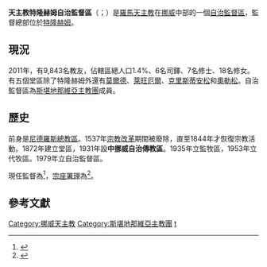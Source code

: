 {{Refimprove|time=2019-10-01T15:30:30+00:00}}
{{NoteTA
|1=zh-hk:伯爾納鐸; zh-tw:伯爾納定;
}}
{{Infobox Roman Catholic diocese 
|jurisdiction = 自治監督區
|name= 特隆赫姆 
|latin= Territorialis Praelatura Trudensis
|border = catholic
|image = [[File:St_Olav_kirke_Trondheim.jpg|250px]]
|caption = 聖奧拉夫主教座堂
|location = [[挪威|挪威]] 
|territory = 
|population =  
|rite = [[罗马礼|罗马礼]]
|patron =  
|province = 
|established = 1979年 
|cathedral = 聖奧拉夫主教座堂
|co-cathedral = 
|leadership = 監督
|website = http://www.katolsk.no/mn/ 
|pope = {{incumbent pope}}
|territorial prelate = {{link-no|毅力·瓦爾恩|Erik Varden}}
|apostolic_admin = {{link-en|伯爾納鐸·毅華·埃德斯維格|Bernt Ivar Eidsvig|伯爾納鐸·毅華·埃德斯維格}}
|coat_of_arms = Coat of arms of the Territorial Prelature of Trondheim.svg
|coat_of_arms_size = 175px
|coat_of_arms_caption = 自治監督區牧徽
}}

'''天主教特隆赫姆自治監督區'''（{{lang-la|Territorialis Praelatura Trudensis}}；{{lang-no|Trondheim katolske stift}}）是[[羅馬天主教|羅馬天主教]]在[[挪威|挪威]]中部的一個[[自治監督區|自治監督區]]，監督總部位於[[特隆赫姆|特隆赫姆]]。

==現況==
2011年，有9,843名教友，佔轄區總人口1.4%、6名司鐸、7名修士、18名修女。有五個堂區除了特隆赫姆外還有[[莫爾德|莫爾德]]、[[萊旺厄爾|萊旺厄爾]]、[[克里斯蒂安松|克里斯蒂安松]]和[[奧勒松|奧勒松]]。自治監督區為[[斯堪地那維亞主教團|斯堪地那維亞主教團]]成員。

==歷史==
前身是[[尼德羅斯總教區|尼德羅斯總教區]]。1537年[[宗教改革|宗教改革]]期間被廢除，直至1844年才恢復宗教活動。1872年建立堂區，1931年設'''中挪威自治傳教區'''。1935年立監牧區，1953年立代牧區。1979年立自治監督區。

現任監督為{{link-no|毅力·瓦爾恩|Erik Varden}}<ref>{{cite press release |title=Resignations and Appointments, 01.10.2019 |url=https://press.vatican.va/content/salastampa/en/bollettino/pubblico/2019/10/01/191001a.html |publisher=Holy See Press Office |accessdate=2019-10-01 |archiveurl=https://web.archive.org/web/20191001123519/https://press.vatican.va/content/salastampa/en/bollettino/pubblico/2019/10/01/191001a.html |archivedate=2019-10-01 |language=en |date=2019-10-01 |dead-url=no }}</ref>，[[宗座署理|宗座署理]]為{{link-en|伯爾納鐸·毅華·埃德斯維格|Bernt Ivar Eidsvig|伯爾納鐸·毅華·埃德斯維格}}<ref>{{cite news |last1=Glatz |first1=Carol |title=Bishop in Norway retired after abuse allegation |url=https://www.ncronline.org/news/accountability/bishop-norway-retired-after-abuse-allegation |publisher=National Catholic Reporter |agency=Catholic News Service |accessdate=2019-10-01 |archiveurl=https://web.archive.org/web/20191001150033/https://www.ncronline.org/news/accountability/bishop-norway-retired-after-abuse-allegation |archivedate=2019-10-01 |language=en |date=2010-04-07 |dead-url=no }}</ref>。

== 參考文獻 ==
{{reflist}}

{{斯堪地那維亞天主教教區}}
[[Category:挪威天主教|Category:挪威天主教]]
[[Category:斯堪地那維亞主教團|Category:斯堪地那維亞主教團]]
[[Category:自治監督區|t]]